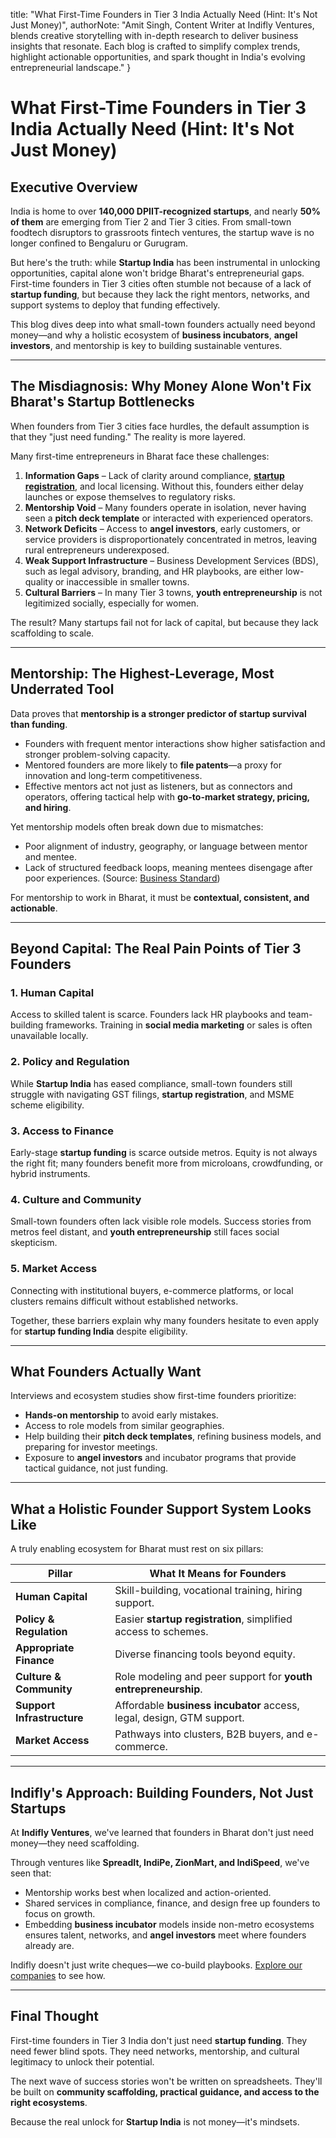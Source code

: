   title: "What First-Time Founders in Tier 3 India Actually Need (Hint: It's Not Just Money)",
  authorNote: "Amit Singh, Content Writer at Indifly Ventures, blends creative storytelling with in-depth research to deliver business insights that resonate. Each blog is crafted to simplify complex trends, highlight actionable opportunities, and spark thought in India's evolving entrepreneurial landscape."
}

# What First-Time Founders in Tier 3 India Actually Need (Hint: It's Not Just Money)

## Executive Overview

India is home to over **140,000 DPIIT-recognized startups**, and nearly **50% of them** are emerging from Tier 2 and Tier 3 cities. From small-town foodtech disruptors to grassroots fintech ventures, the startup wave is no longer confined to Bengaluru or Gurugram.

But here's the truth: while **Startup India** has been instrumental in unlocking opportunities, capital alone won't bridge Bharat's entrepreneurial gaps. First-time founders in Tier 3 cities often stumble not because of a lack of **startup funding**, but because they lack the right mentors, networks, and support systems to deploy that funding effectively.

This blog dives deep into what small-town founders actually need beyond money—and why a holistic ecosystem of **business incubators**, **angel investors**, and mentorship is key to building sustainable ventures.

---

## The Misdiagnosis: Why Money Alone Won't Fix Bharat's Startup Bottlenecks

When founders from Tier 3 cities face hurdles, the default assumption is that they "just need funding." The reality is more layered.

Many first-time entrepreneurs in Bharat face these challenges:

1. **Information Gaps** – Lack of clarity around compliance, [**startup registration**](https://www.startupblink.com/startup-ecosystem/india?page=1), and local licensing. Without this, founders either delay launches or expose themselves to regulatory risks.
2. **Mentorship Void** – Many founders operate in isolation, never having seen a **pitch deck template** or interacted with experienced operators.
3. **Network Deficits** – Access to **angel investors**, early customers, or service providers is disproportionately concentrated in metros, leaving rural entrepreneurs underexposed.
4. **Weak Support Infrastructure** – Business Development Services (BDS), such as legal advisory, branding, and HR playbooks, are either low-quality or inaccessible in smaller towns.
5. **Cultural Barriers** – In many Tier 3 towns, **youth entrepreneurship** is not legitimized socially, especially for women.

The result? Many startups fail not for lack of capital, but because they lack scaffolding to scale.

---

## Mentorship: The Highest-Leverage, Most Underrated Tool

Data proves that **mentorship is a stronger predictor of startup survival than funding**.

- Founders with frequent mentor interactions show higher satisfaction and stronger problem-solving capacity.
- Mentored founders are more likely to **file patents**—a proxy for innovation and long-term competitiveness.
- Effective mentors act not just as listeners, but as connectors and operators, offering tactical help with **go-to-market strategy, pricing, and hiring**.

Yet mentorship models often break down due to mismatches:

- Poor alignment of industry, geography, or language between mentor and mentee.
- Lack of structured feedback loops, meaning mentees disengage after poor experiences. (Source: [Business Standard](https://www.business-standard.com/industry/news/india-tech-startups-funding-report-h1-2025-trends-sector-analysis-125062500698_1.html?utm_source=chatgpt.com))

For mentorship to work in Bharat, it must be **contextual, consistent, and actionable**.

---

## Beyond Capital: The Real Pain Points of Tier 3 Founders

### 1. Human Capital

Access to skilled talent is scarce. Founders lack HR playbooks and team-building frameworks. Training in **social media marketing** or sales is often unavailable locally.

### 2. Policy and Regulation

While **Startup India** has eased compliance, small-town founders still struggle with navigating GST filings, **startup registration**, and MSME scheme eligibility.

### 3. Access to Finance

Early-stage **startup funding** is scarce outside metros. Equity is not always the right fit; many founders benefit more from microloans, crowdfunding, or hybrid instruments.

### 4. Culture and Community

Small-town founders often lack visible role models. Success stories from metros feel distant, and **youth entrepreneurship** still faces social skepticism.

### 5. Market Access

Connecting with institutional buyers, e-commerce platforms, or local clusters remains difficult without established networks.

Together, these barriers explain why many founders hesitate to even apply for **startup funding India** despite eligibility.

---

## What Founders Actually Want

Interviews and ecosystem studies show first-time founders prioritize:

- **Hands-on mentorship** to avoid early mistakes.
- Access to role models from similar geographies.
- Help building their **pitch deck templates**, refining business models, and preparing for investor meetings.
- Exposure to **angel investors** and incubator programs that provide tactical guidance, not just funding.

---

## What a Holistic Founder Support System Looks Like

A truly enabling ecosystem for Bharat must rest on six pillars:

| Pillar | What It Means for Founders |
|--------|----------------------------|
| **Human Capital** | Skill-building, vocational training, hiring support. |
| **Policy & Regulation** | Easier **startup registration**, simplified access to schemes. |
| **Appropriate Finance** | Diverse financing tools beyond equity. |
| **Culture & Community** | Role modeling and peer support for **youth entrepreneurship**. |
| **Support Infrastructure** | Affordable **business incubator** access, legal, design, GTM support. |
| **Market Access** | Pathways into clusters, B2B buyers, and e-commerce. |

---

## Indifly's Approach: Building Founders, Not Just Startups

At **Indifly Ventures**, we've learned that founders in Bharat don't just need money—they need scaffolding.

Through ventures like **SpreadIt, IndiPe, ZionMart, and IndiSpeed**, we've seen that:

- Mentorship works best when localized and action-oriented.
- Shared services in compliance, finance, and design free up founders to focus on growth.
- Embedding **business incubator** models inside non-metro ecosystems ensures talent, networks, and **angel investors** meet where founders already are.

Indifly doesn't just write cheques—we co-build playbooks. [Explore our companies](https://www.indiflyventures.com/company?utm_source=chatgpt.com) to see how.

---

## Final Thought

First-time founders in Tier 3 India don't just need **startup funding**. They need fewer blind spots. They need networks, mentorship, and cultural legitimacy to unlock their potential.

The next wave of success stories won't be written on spreadsheets. They'll be built on **community scaffolding, practical guidance, and access to the right ecosystems**.

Because the real unlock for **Startup India** is not money—it's mindsets.